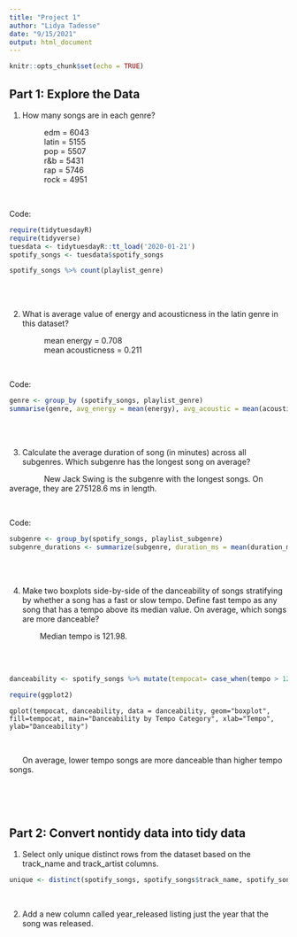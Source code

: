 ```yaml
---
title: "Project 1"
author: "Lidya Tadesse"
date: "9/15/2021"
output: html_document
---
```


```r
knitr::opts_chunk$set(echo = TRUE)
```

## Part 1: Explore the Data
1. How many songs are in each genre? <br/>

|                 edm = 6043 
|                 latin = 5155 
|                 pop = 5507 
|                 r&b = 5431 
|                 rap = 5746 
|                 rock = 4951 

<br/>

Code:

```r
require(tidytuesdayR)
require(tidyverse)
tuesdata <- tidytuesdayR::tt_load('2020-01-21')
spotify_songs <- tuesdata$spotify_songs 
```

``` r
spotify_songs %>% count(playlist_genre)

```

<br/><br/>

2. What is average value of energy and acousticness in the latin genre in this dataset? <br/>

|                 mean energy = 0.708
|                 mean acousticness = 0.211 


<br/>

Code:

``` r
genre <- group_by (spotify_songs, playlist_genre)
summarise(genre, avg_energy = mean(energy), avg_acoustic = mean(acousticness))
```

<br/><br/>

3. Calculate the average duration of song (in minutes) across all subgenres. Which subgenre has the longest song on average? <br/>


|                 New Jack Swing is the subgenre with the longest songs. On average, they are 275128.6 ms in length.

<br/>

Code:

``` r
subgenre <- group_by(spotify_songs, playlist_subgenre)
subgenre_durations <- summarize(subgenre, duration_ms = mean(duration_ms, na.rm = TRUE) )
```

<br/><br/>

4. Make two boxplots side-by-side of the danceability of songs stratifying by whether a song has a fast or slow tempo. Define fast tempo as any song that has a tempo above its median value. On average, which songs are more danceable?


|               Median tempo is 121.98. 

<br/><br/>

``` r
danceability <- spotify_songs %>% mutate(tempocat= case_when(tempo > 121.98 ~ "high", TRUE ~ "low"))
```

``` r
require(ggplot2)
```

```
qplot(tempocat, danceability, data = danceability, geom="boxplot", fill=tempocat, main="Danceability by Tempo Category", xlab="Tempo", ylab="Danceability")
```       

<br/>

|       On average, lower tempo songs are more danceable than higher tempo songs.

<br/><br/><br/>

## Part 2: Convert nontidy data into tidy data

1. Select only unique distinct rows from the dataset based on the track_name and track_artist columns.

``` r
unique <- distinct(spotify_songs, spotify_songs$track_name, spotify_songs$track_artist, .keep_all = FALSE)
```

<br/>

2. Add a new column called year_released listing just the year that the song was released.






